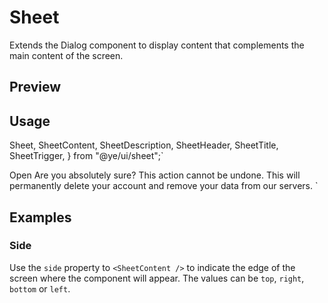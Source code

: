 

<Meta of={SheetStories} />

<RadixPrimitiveDocsButton name='dialog' />

# Sheet

Extends the Dialog component to display content that complements the main content of the screen.

## Preview

<Canvas of={SheetStories.Default} />

## Usage

  Sheet,
  SheetContent,
  SheetDescription,
  SheetHeader,
  SheetTitle,
  SheetTrigger,
} from "@ye/ui/sheet";`

  <SheetTrigger>Open</SheetTrigger>
  <SheetContent>
    <SheetHeader>
      <SheetTitle>Are you absolutely sure?</SheetTitle>
      <SheetDescription>
        This action cannot be undone. This will permanently delete your account
        and remove your data from our servers.
      </SheetDescription>
    </SheetHeader>
  </SheetContent>
</Sheet>
`

<Source code={importCode} language='ts' dark />
<Source code={usageCode} language='tsx' dark />

## Examples

### Side

Use the `side` property to `<SheetContent />` to indicate the edge of the screen where the component will appear. The values can be `top`, `right`, `bottom` or `left`.

<Canvas of={SheetStories.Default} />

<Controls />

